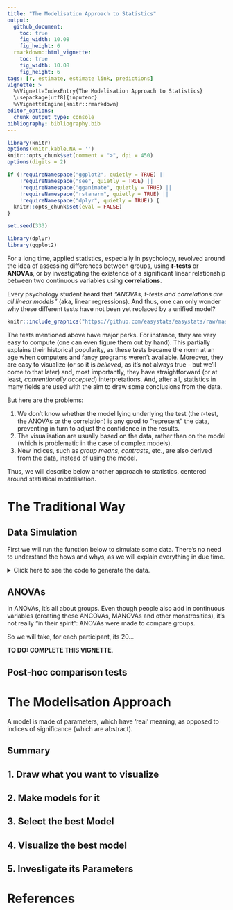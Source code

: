 ```yaml
---
title: "The Modelisation Approach to Statistics"
output: 
  github_document:
    toc: true
    fig_width: 10.08
    fig_height: 6
  rmarkdown::html_vignette:
    toc: true
    fig_width: 10.08
    fig_height: 6
tags: [r, estimate, estimate link, predictions]
vignette: >
  %\VignetteIndexEntry{The Modelisation Approach to Statistics}
  \usepackage[utf8]{inputenc}
  %\VignetteEngine{knitr::rmarkdown}
editor_options: 
  chunk_output_type: console
bibliography: bibliography.bib
---
```


```r
library(knitr)
options(knitr.kable.NA = '')
knitr::opts_chunk$set(comment = ">", dpi = 450)
options(digits = 2)

if (!requireNamespace("ggplot2", quietly = TRUE) ||
    !requireNamespace("see", quietly = TRUE) ||
    !requireNamespace("gganimate", quietly = TRUE) ||
    !requireNamespace("rstanarm", quietly = TRUE) ||
    !requireNamespace("dplyr", quietly = TRUE)) {
  knitr::opts_chunk$set(eval = FALSE)
}

set.seed(333)

library(dplyr)
library(ggplot2)
```


For a long time, applied statistics, especially in psychology, revolved around the idea of assessing differences between groups, using ***t*-tests** or **ANOVAs**, or by investigating the existence of a significant linear relationship between two continuous variables using **correlations**.

Every psychology student heard that *"ANOVAs, t-tests and correlations are all linear models"* (aka, linear regressions). And thus, one can only wonder why these different tests have not been yet replaced by a unified model?


```r
knitr::include_graphics("https://github.com/easystats/easystats/raw/master/man/figures/modelbased/allregressions.png")
```


The tests mentioned above have major perks. For instance, they are very easy to compute (one can even figure them out by hand). This partially explains their historical popularity, as these tests became the norm at an age when computers and fancy programs weren't available. Moreover, they are easy to visualize (or so it is *believed*, as it's not always true - but we'll come to that later) and, most importantly, they have straightforward (or at least, *conventionally accepted*) interpretations. And, after all, statistics in many fields are used with the aim to draw some conclusions from the data.

But here are the problems:

1. We don't know whether the model lying underlying the test (the *t*-test, the ANOVAs or the correlation) is any good to "represent" the data, preventing in turn to adjust the confidence in the results.
2. The visualisation are usually based on the data, rather than on the model (which is problematic in the case of complex models).
3. New indices, such as *group means*, *contrasts*, etc., are also derived from the data, instead of using the model.

Thus, we will describe below another approach to statistics, centered around statistical modelisation.

# The Traditional Way

## Data Simulation

First we will run the function below to simulate some data. There's no need to understand the hows and whys, as we will explain everything in due time.

<details>
  <summary>Click here to see the code to generate the data.</summary>
  
```r
generate_data <- function(effect=5, noise=0.5){
  data <- data.frame()
  n <- 100
  for(i in 1:length(effect)){
    participant <- data.frame(Experimental_Variable = c(seq(-3, 3, length=n / 2), seq(-3, 3, length=n / 2)))
    participant$RT <- c(participant$Experimental_Variable[1:(n/2)]**2 - effect[i], (participant$Experimental_Variable[(n/2+1):n] + effect[i])) + rnorm(n, 0, abs(noise[i]))
    participant$Condition <- rep(c("A", "B"), each=n/2)
    participant$Participant <- paste0("S", i)
    data <- rbind(data, participant)
  }
  data$RT <- (100 + data$RT) * 10
  data
}

generate_data(effect=rnorm(30, 2, 2), noise=rnorm(30, 0, 0.4)) %>% 
  group_by(Participant, Condition) %>% 
  
  ggplot(aes(x=Experimental_Variable, y=RT, color=Condition)) +
  geom_point()
```

</details>


## ANOVAs 

In ANOVAs, it's all about groups. Even though people also add in continuous variables (creating these ANCOVAs, MANOVAs and other monstrosities), it's not really "in their spirit": ANOVAs were made to compare groups.

So we will take, for each participant, its 20...

**TO DO: COMPLETE THIS VIGNETTE**.

## Post-hoc comparison tests

# The Modelisation Approach

A model is made of parameters, which have 'real' meaning, as opposed to indices of significance (which are abstract).


## Summary 

## 1. Draw what you want to visualize

## 2. Make models for it

## 3. Select the best Model

## 4. Visualize the best model

## 5. Investigate its Parameters




# References

